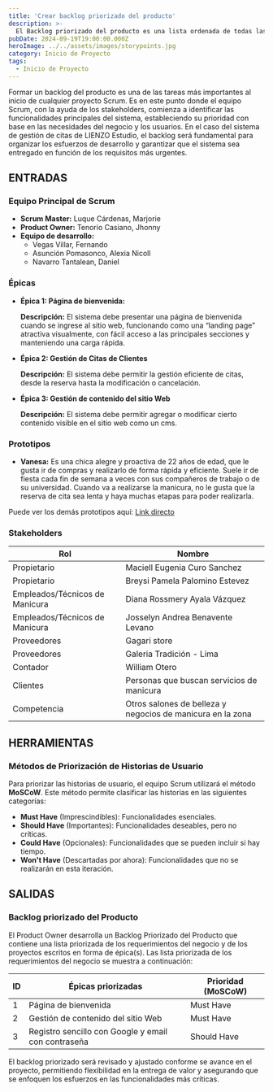 ```yaml
---
title: 'Crear backlog priorizado del producto'
description: >-
  El Backlog priorizado del producto es una lista ordenada de todas las características, funciones, mejoras y correcciones que constituyen los cambios a realizarse en el producto en futuras versiones.
pubDate: 2024-09-19T19:00:00.000Z
heroImage: ../../assets/images/storypoints.jpg
category: Inicio de Proyecto
tags:
  - Inicio de Proyecto
---
```


Formar un backlog del producto es una de las tareas más importantes al inicio de
cualquier proyecto Scrum. Es en este punto donde el equipo Scrum, con la ayuda de
los stakeholders, comienza a identificar las funcionalidades principales del sistema,
estableciendo su prioridad con base en las necesidades del negocio y los usuarios.
En el caso del sistema de gestión de citas de LIENZO Estudio, el
backlog será fundamental para organizar los esfuerzos de desarrollo y garantizar que
el sistema sea entregado en función de los requisitos más urgentes.

## ENTRADAS

### Equipo Principal de Scrum

- **Scrum Master:** Luque Cárdenas, Marjorie
- **Product Owner:** Tenorio Casiano, Jhonny
- **Equipo de desarrollo:**
  <ul style={{ listStyleType: 'circle', paddingLeft: '20px' }}>
  	<li>Vegas Villar, Fernando</li>
  	<li>Asunción Pomasonco, Alexia Nicoll</li>
  	<li>Navarro Tantalean, Daniel</li>
  </ul>

### Épicas

- **Épica 1: Página de bienvenida:**

  **Descripción:** El sistema debe presentar una página de bienvenida cuando se ingrese al sitio web, funcionando como una
  “landing page” atractiva visualmente, con fácil acceso a las principales secciones y manteniendo una carga rápida.

- **Épica 2: Gestión de Citas de Clientes**

  **Descripción:** El sistema debe permitir la gestión eficiente de citas, desde la reserva hasta la modificación o cancelación.

- **Épica 3: Gestión de contenido del sitio Web**

  **Descripción:** El sistema debe permitir agregar o modificar cierto contenido visible en el sitio web como un cms.

### Prototipos

- **Vanesa:** Es una chica alegre y proactiva de 22 años de edad, que le gusta ir de compras y realizarlo de forma rápida
  y eficiente. Suele ir de fiesta cada fin de semana a veces con sus compañeros de trabajo o de su universidad. Cuando va a
  realizarse la manicura, no le gusta que la reserva de cita sea lenta y haya muchas etapas para poder realizarla.

Puede ver los demás prototipos aquí: [Link directo](/post/post3/#prototipos)

### Stakeholders

| **Rol**                        | **Nombre**                                                 |
| ------------------------------ | ---------------------------------------------------------- |
| Propietario                    | Maciell Eugenia Curo Sanchez                               |
| Propietario                    | Breysi Pamela Palomino Estevez                             |
| Empleados/Técnicos de Manicura | Diana Rossmery Ayala Vázquez                               |
| Empleados/Técnicos de Manicura | Josselyn Andrea Benavente Levano                           |
| Proveedores                    | Gagari store                                               |
| Proveedores                    | Galeria Tradición - Lima                                   |
| Contador                       | William Otero                                              |
| Clientes                       | Personas que buscan servicios de manicura                  |
| Competencia                    | Otros salones de belleza y negocios de manicura en la zona |

## HERRAMIENTAS

### Métodos de Priorización de Historias de Usuario

Para priorizar las historias de usuario, el equipo Scrum utilizará el método **MoSCoW**.
Este método permite clasificar las historias en las siguientes categorías:

- **Must Have** (Imprescindibles): Funcionalidades esenciales.
- **Should Have** (Importantes): Funcionalidades deseables, pero no críticas.
- **Could Have** (Opcionales): Funcionalidades que se pueden incluir si hay tiempo.
- **Won't Have** (Descartadas por ahora): Funcionalidades que no se realizarán en esta iteración.

## SALIDAS

### Backlog priorizado del Producto

El Product Owner desarrolla un Backlog Priorizado del Producto que contiene una lista priorizada de los requerimientos
del negocio y de los proyectos escritos en forma de épica(s). Las lista priorizada de los requerimientos del negocio
se muestra a continuación:

| ID  | Épicas priorizadas                                  | Prioridad (MoSCoW) |
| --- | --------------------------------------------------- | ------------------ |
| 1   | Página de bienvenida                                | Must Have          |
| 2   | Gestión de contenido del sitio Web                  | Must Have          |
| 3   | Registro sencillo con Google y email con contraseña | Should Have        |

El backlog priorizado será revisado y ajustado conforme se avance en el proyecto,
permitiendo flexibilidad en la entrega de valor y asegurando que se enfoquen los
esfuerzos en las funcionalidades más críticas.
